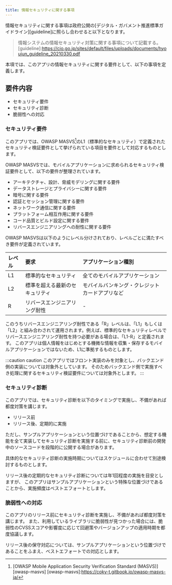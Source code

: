 ```yaml
---
title: 情報セキュリティに関する事項
---
```

情報セキュリティに関する事項は政府公開の[デジタル・ガバメント推進標準ガイドライン][guideline]に照らし合わせると以下となります。
>情報システムの情報セキュリティ対策に関する事項について記載する。
[guideline]:<https://cio.go.jp/sites/default/files/uploads/documents/hyoujun_guideline_20210330.pdf>

本項では、このアプリの情報セキュリティに関する要件として、以下の事項を定義します。

## 要件内容

- セキュリティ要件
- セキュリティ診断
- 脆弱性への対応

### セキュリティ要件

このアプリでは、OWASP MASVS[^1]のL1（標準的なセキュリティ）で定義されたセキュリティ検証要件として挙げられている項目を要件として対応するものとします。

[^1]:[OWASP Mobile Application Security Verification Standard (MASVS)][owasp-masvs]
[owasp-masvs]:<https://coky-t.gitbook.io/owasp-masvs-ja/>

OWASP MASVSでは、モバイルアプリケーションに求められるセキュリティ検証要件として、以下の要件が整理されています。

- アーキテクチャ、設計、脅威モデリングに関する要件
- データストレージとプライバシーに関する要件
- 暗号に関する要件
- 認証とセッション管理に関する要件
- ネットワーク通信に関する要件
- プラットフォーム相互作用に関する要件
- コード品質とビルド設定に関する要件
- リバースエンジニアリングへの耐性に関する要件

OWASP MASVSは以下のようにレベル分けされており、レベルごとに満たすべき要件が定義されています。

|レベル  |要求                          |アプリケーション種別|
|:-------|:-----------------------------|:-------------------|
|L1      |標準的なセキュリティ          |全てのモバイルアプリケーション|
|L2      |標準を超える最新のセキュリティ|モバイルバンキング・クレジットカードアプリなど|
|R       |リバースエンジニアリング耐性  |-|

このうちリバースエンジニアリング耐性である「R」レベルは、「L1」もしくは「L2」と組み合わされて運用されます。例えば、標準的なセキュリティレベルでリバースエンジニアリング耐性を持つ必要がある場合は、「L1-R」と定義されます。
このアプリは個人情報をはじめとする機微な情報を収集・保存するモバイルアプリケーションではないため、L1に準拠するものとします。

:::caution caution
このアプリではフロント実装のみを対象とし、バックエンド側の実装については対象外としています。
そのためバックエンド側で実施すべき処理に関するセキュリティ検証要件については対象外とします。
:::

### セキュリティ診断

このアプリでは、セキュリティ診断を以下のタイミングで実施し、不備があれば都度対策を講じます。

- リリース前
- リリース後、定期的に実施

ただし、サンプルアプリケーションという位置づけであることから、想定する機能を全て実装してセキュリティ診断を実施する前に、セキュリティ診断前の開発中のソースコードを段階的に公開する場合があります。

具体的なセキュリティ診断の実施時期についてはスケジュールに合わせて別途検討するものとします。

リリース後の定期的なセキュリティ診断については年1回程度の実施を目安としますが、
このアプリはサンプルアプリケーションという特殊な位置づけであることから、実施頻度はベストエフォートとします。

### 脆弱性への対応

このアプリのリリース前にセキュリティ診断を実施し、不備があれば都度対策を講じます。
また、利用しているライブラリに脆弱性が見つかった場合には、脆弱性のCVSSスコアや影響度に応じて回避策やバージョンアップの適用時期を都度協議します。

リリース後の保守対応については、サンプルアプリケーションという位置づけであることをふまえ、ベストエフォートでの対応とします。
